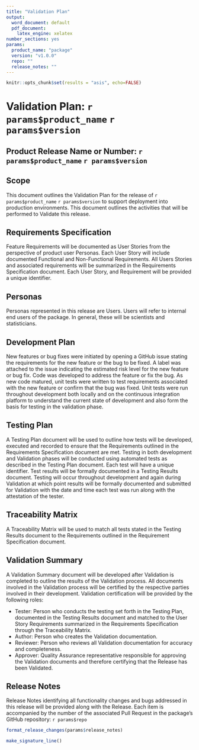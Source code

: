 ```yaml
---
title: "Validation Plan"
output:
  word_document: default
  pdf_document:
    latex_engine: xelatex
number_sections: yes
params:
  product_name: "package"
  version: "v1.0.0"
  repo: ""
  release_notes: ""
---
```


```r
knitr::opts_chunk$set(results = "asis", echo=FALSE)
```

# Validation Plan: `r params$product_name` `r params$version`

## Product Release Name or Number: `r params$product_name` `r params$version`

## Scope
This document outlines the Validation Plan for the release of `r params$product_name` `r params$version` to support deployment into production environments.  This document outlines the activities that will be performed to Validate this release.


## Requirements Specification
Feature Requirements will be documented as User Stories from the perspective of product user Personas. Each User Story will include documented Functional and Non-Functional Requirements. All Users Stories and associated requirements will be summarized in the Requirements Specification document. Each User Story, and Requirement will be provided a unique identifier. 


## Personas
Personas represented in this release are Users. Users will refer to internal end users of the package. In general, these will be scientists and statisticians. 

## Development Plan
New features or bug fixes were initiated by opening a GitHub issue stating the requirements for the new feature or the bug to be fixed.  A label was attached to the issue indicating the estimated risk level for the new feature or bug fix. Code was developed to address the feature or fix the bug.  As new code matured, unit tests were written to test requirements associated with the new feature or confirm that the bug was fixed.  Unit tests were run throughout development both locally and on the continuous integration platform to understand the current state of development and also form the basis for testing in the validation phase. 


## Testing Plan
A Testing Plan document will be used to outline how tests will be developed, executed and recorded to ensure that the Requirements outlined in the Requirements Specification document are met. Testing in both development and Validation phases will be conducted using automated tests as described in the Testing Plan document. Each test will have a unique identifier. Test results will be formally documented in a Testing Results document. Testing will occur throughout development and again during Validation at which point results will be formally documented and submitted for Validation with the date and time each test was run along with the attestation of the tester.


## Traceability Matrix
A Traceability Matrix will be used to match all tests stated in the Testing Results document to the Requirements outlined in the Requirement Specification document.


## Validation Summary
A Validation Summary document will be developed after Validation is completed to outline the results of the Validation process. All documents involved in the Validation process will be certified by the respective parties involved in their development. Validation certification will be provided by the following roles:

* Tester: Person who conducts the testing set forth in the Testing Plan, documented in the Testing Results document and matched to the User Story Requirements summarized in the Requirements Specification through the Traceability Matrix. 
* Author: Person who creates the Validation documentation.
* Reviewer: Person who reviews all Validation documentation for accuracy and completeness. 
* Approver: Quality Assurance representative responsible for approving the Validation documents and therefore certifying that the Release has been Validated. 

\newpage

## Release Notes
Release Notes identifying all functionality changes and bugs addressed in this release will be provided along with the Release. Each item is accompanied by the number of the associated Pull Request in the package's GitHub repository: `r params$repo`

```r
format_release_changes(params$release_notes)
```

\newpage

```r
make_signature_line()
```


<!-- ## To add:  -->
<!-- User Stories -->
<!-- {Story Category/Epic} -->
<!-- As a {Role}, I want {Functionality} -->

<!-- Bug Addressed -->
<!-- {Insert Bug description} -->

